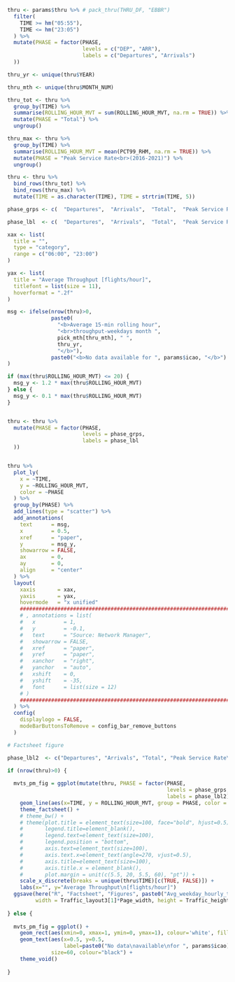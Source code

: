 
```r

thru <- params$thru %>% # pack_thru(THRU_DF, "EBBR")
  filter(
    TIME >= hm("05:55"),
    TIME <= hm("23:05")
  ) %>%
  mutate(PHASE = factor(PHASE,
                        levels = c("DEP", "ARR"),
                        labels = c("Departures", "Arrivals")
  ))

thru_yr <- unique(thru$YEAR)

thru_mth <- unique(thru$MONTH_NUM)

thru_tot <- thru %>%
  group_by(TIME) %>%
  summarise(ROLLING_HOUR_MVT = sum(ROLLING_HOUR_MVT, na.rm = TRUE)) %>%
  mutate(PHASE = "Total") %>%
  ungroup()

thru_max <- thru %>%
  group_by(TIME) %>%
  summarise(ROLLING_HOUR_MVT = mean(PCT99_RHM, na.rm = TRUE)) %>%
  mutate(PHASE = "Peak Service Rate<br>(2016-2021)") %>%
  ungroup()

thru <- thru %>%
  bind_rows(thru_tot) %>%
  bind_rows(thru_max) %>%
  mutate(TIME = as.character(TIME), TIME = strtrim(TIME, 5))

phase_grps <- c(  "Departures",  "Arrivals",  "Total",  "Peak Service Rate<br>(2016-2021)")

phase_lbl  <- c(  "Departures",  "Arrivals",  "Total",  "Peak Service Rate<br>(2016-2021)")

xax <- list(
  title = "",
  type = "category",
  range = c("06:00", "23:00")
)

yax <- list(
  title = "Average Throughput [flights/hour]",
  titlefont = list(size = 11),
  hoverformat = ".2f"
)

msg <- ifelse(nrow(thru)>0,
              paste0(
                "<b>Average 15-min rolling hour",
                "<br>throughput-weekdays month ",
                pick_mth[thru_mth], " ",
                thru_yr,
                "</b>"),
              paste0("<b>No data available for ", params$icao, "</b>")
)

if (max(thru$ROLLING_HOUR_MVT) <= 20) {
  msg_y <- 1.2 * max(thru$ROLLING_HOUR_MVT)
} else {
  msg_y <- 0.1 * max(thru$ROLLING_HOUR_MVT)
}


thru <- thru %>%
  mutate(PHASE = factor(PHASE,
                        levels = phase_grps,
                        labels = phase_lbl
  ))


thru %>%
  plot_ly(
    x = ~TIME,
    y = ~ROLLING_HOUR_MVT,
    color = ~PHASE
  ) %>%
  group_by(PHASE) %>%
  add_lines(type = "scatter") %>%
  add_annotations(
    text      = msg,
    x         = 0.5,
    xref      = "paper",
    y         = msg_y,
    showarrow = FALSE,
    ax        = 0,
    ay        = 0,
    align     = "center"
  ) %>%
  layout(
    xaxis       = xax,
    yaxis       = yax,
    hovermode   = "x unified"
    ##############################################################################
    # , annotations = list(
    #   x         = 1,
    #   y         = -0.1,
    #   text      = "Source: Network Manager",
    #   showarrow = FALSE,
    #   xref      = "paper",
    #   yref      = "paper",
    #   xanchor   = "right",
    #   yanchor   = "auto",
    #   xshift    = 0,
    #   yshift    = -35,
    #   font      = list(size = 12)
    # )
    ##############################################################################
  ) %>%
  config(
    displaylogo = FALSE,
    modeBarButtonsToRemove = config_bar_remove_buttons
  )

```

```r

# Factsheet figure

phase_lbl2  <- c("Departures", "Arrivals", "Total", "Peak Service Rate\n(2016-2021)")

if (nrow(thru)>0) {
  
  mvts_pm_fig = ggplot(mutate(thru, PHASE = factor(PHASE,
                                                   levels = phase_grps,
                                                   labels = phase_lbl2))) +
    geom_line(aes(x=TIME, y = ROLLING_HOUR_MVT, group = PHASE, color = PHASE), size=linesize_factsheet) +
    theme_factsheet() +
    # theme_bw() +
    # theme(plot.title = element_text(size=100, face="bold", hjust=0.5),
    #       legend.title=element_blank(),
    #       legend.text=element_text(size=100),
    #       legend.position = "bottom",
    #       axis.text=element_text(size=100),
    #       axis.text.x=element_text(angle=270, vjust=0.5),
    #       axis.title=element_text(size=100),
    #       axis.title.x = element_blank(),
    #       plot.margin = unit(c(5.5, 20, 5.5, 60), "pt")) +
    scale_x_discrete(breaks = unique(thru$TIME)[c(TRUE, FALSE)]) +
    labs(x="", y="Average Throughput\n[flights/hour]")
  ggsave(here("R", "Factsheet", "Figures", paste0("Avg_weekday_hourly_throughput_", params$icao, ".png")), 
         width = Traffic_layout3[1]*Page_width, height = Traffic_height3, units = "cm", dpi=100, limitsize = FALSE)
  
} else {
  
  mvts_pm_fig = ggplot() +
    geom_rect(aes(xmin=0, xmax=1, ymin=0, ymax=1), colour='white', fill='white') +
    geom_text(aes(x=0.5, y=0.5,
                  label=paste0("No data\navailable\nfor ", params$icao)), 
              size=60, colour="black") +
    theme_void()
  
}

```
